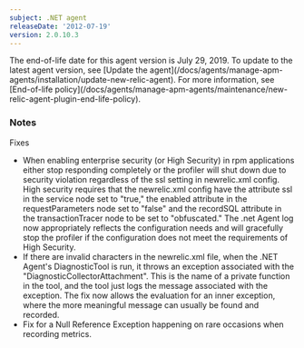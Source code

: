 ```yaml
---
subject: .NET agent
releaseDate: '2012-07-19'
version: 2.0.10.3
---
```


<Callout variant="important">
  The end-of-life date for this agent version is July 29, 2019. To update to the latest agent version, see [Update the agent](/docs/agents/manage-apm-agents/installation/update-new-relic-agent). For more information, see [End-of-life policy](/docs/agents/manage-apm-agents/maintenance/new-relic-agent-plugin-end-life-policy).
</Callout>

### Notes

Fixes

* When enabling enterprise security (or High Security) in rpm applications either stop responding completely or the profiler will shut down due to security violation regardless of the ssl setting in newrelic.xml config.  
  High security requires that the newrelic.xml config have the attribute ssl in the service node set to "true," the enabled attribute in the requestParameters node set to "false" and the recordSQL attribute in the transactionTracer node to be set to "obfuscated." The .net Agent log now appropriately reflects the configuration needs and will gracefully stop the profiler if the configuration does not meet the requirements of High Security.
* If there are invalid characters in the newrelic.xml file, when the .NET Agent's DiagnosticTool is run, it throws an exception associated with the "DiagnosticCollectorAttachment". This is the name of a private function in the tool, and the tool just logs the message associated with the exception. The fix now allows the evaluation for an inner exception, where the more meaningful message can usually be found and recorded.
* Fix for a Null Reference Exception happening on rare occasions when recording metrics.
